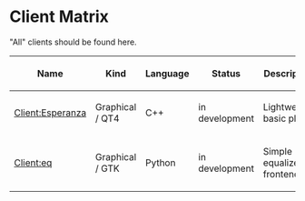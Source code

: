 = Client Matrix =

"All" clients should be found here.

{| class="wikitable"
! Name || Kind || Language || Status || Description
|- 
| [[Client:Esperanza]]
| Graphical / QT4 || C++ || in development || Lightweight, basic player
|-
| [[Client:eq]]
| Graphical / GTK || Python || in development || Simple equalizer frontend
|}